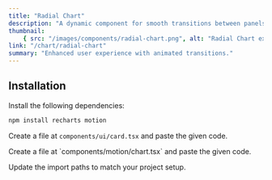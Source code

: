 ```yaml
---
title: "Radial Chart"
description: "A dynamic component for smooth transitions between panels."
thumbnail:
    { src: "/images/components/radial-chart.png", alt: "Radial Chart example" }
link: "/chart/radial-chart"
summary: "Enhanced user experience with animated transitions."
---
```


<ComponentPreview name="radial-chart-demo" />

## Installation

<Steps>
<Step>
Install the following dependencies:
</Step>

```bash 
npm install recharts motion
```

<Step>Create a file at `components/ui/card.tsx` and paste the given code.</Step>

<CollapsibleSource name="card" />

<Step>
    Create a file at `components/motion/chart.tsx` and paste the given code.
</Step>

<CollapsibleSource name="chart" />

<Step>Update the import paths to match your project setup.</Step>

</Steps>
